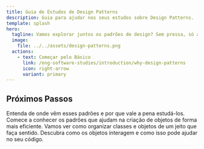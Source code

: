 ```yaml
---
title: Guia de Estudos de Design Patterns
description: Guia para ajudar nos seus estudos sobre Design Patterns.
template: splash
hero:
  tagline: Vamos explorar juntos os padrões de design? Sem pressa, só aprendizado!
  image:
    file: ../../assets/design-patterns.png
  actions:
    - text: Começar pelo Básico
      link: /eng-software-studies/introduction/why-design-patterns
      icon: right-arrow
      variant: primary
---
```



## Próximos Passos

<CardGrid stagger>
	<Card title="Por que Design Patterns?" icon="pencil">
		Entenda de onde vêm esses padrões e por que vale a pena estudá-los.
	</Card>
	<Card title="Padrões Criacionais" icon="add-document">
		Comece a conhecer os padrões que ajudam na criação de objetos de forma mais eficiente.
	</Card>
	<Card title="Padrões Estruturais" icon="setting">
		Vamos ver como organizar classes e objetos de um jeito que faça sentido.
	</Card>
	<Card title="Padrões Comportamentais" icon="open-book">
		Descubra como os objetos interagem e como isso pode ajudar no seu código.
	</Card>
</CardGrid>
